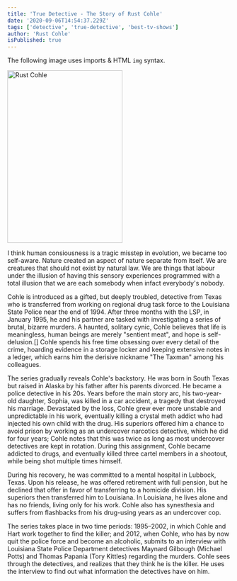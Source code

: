 ```yaml
---
title: 'True Detective - The Story of Rust Cohle'
date: '2020-09-06T14:54:37.229Z'
tags: ['detective', 'true-detective', 'best-tv-shows']
author: 'Rust Cohle'
isPublished: true
---
```



The following image uses imports & HTML `img` syntax.

<img src={Rust} alt="Rust Cohle" width="260" height="390" />

I think human consiousness is a tragic misstep in evolution, we became too self-aware. Nature created an aspect of nature separate from itself. We are creatures that should not exist by natural law. We are things that labour under the illusion of having this sensory experiences programmed with a total illusion that we are each somebody when infact everybody's nobody.

Cohle is introduced as a gifted, but deeply troubled, detective from Texas who is transferred from working on regional drug task force to the Louisiana State Police near the end of 1994. After three months with the LSP, in January 1995, he and his partner are tasked with investigating a series of brutal, bizarre murders. A haunted, solitary cynic, Cohle believes that life is meaningless, human beings are merely "sentient meat", and hope is self-delusion.[] Cohle spends his free time obsessing over every detail of the crime, hoarding evidence in a storage locker and keeping extensive notes in a ledger, which earns him the derisive nickname "The Taxman" among his colleagues.

The series gradually reveals Cohle's backstory. He was born in South Texas but raised in Alaska by his father after his parents divorced. He became a police detective in his 20s. Years before the main story arc, his two-year-old daughter, Sophia, was killed in a car accident, a tragedy that destroyed his marriage. Devastated by the loss, Cohle grew ever more unstable and unpredictable in his work, eventually killing a crystal meth addict who had injected his own child with the drug. His superiors offered him a chance to avoid prison by working as an undercover narcotics detective, which he did for four years; Cohle notes that this was twice as long as most undercover detectives are kept in rotation. During this assignment, Cohle became addicted to drugs, and eventually killed three cartel members in a shootout, while being shot multiple times himself.

During his recovery, he was committed to a mental hospital in Lubbock, Texas. Upon his release, he was offered retirement with full pension, but he declined that offer in favor of transferring to a homicide division. His superiors then transferred him to Louisiana. In Louisiana, he lives alone and has no friends, living only for his work. Cohle also has synesthesia and suffers from flashbacks from his drug-using years as an undercover cop.

The series takes place in two time periods: 1995–2002, in which Cohle and Hart work together to find the killer; and 2012, when Cohle, who has by now quit the police force and become an alcoholic, submits to an interview with Louisiana State Police Department detectives Maynard Gilbough (Michael Potts) and Thomas Papania (Tory Kittles) regarding the murders. Cohle sees through the detectives, and realizes that they think he is the killer. He uses the interview to find out what information the detectives have on him.
